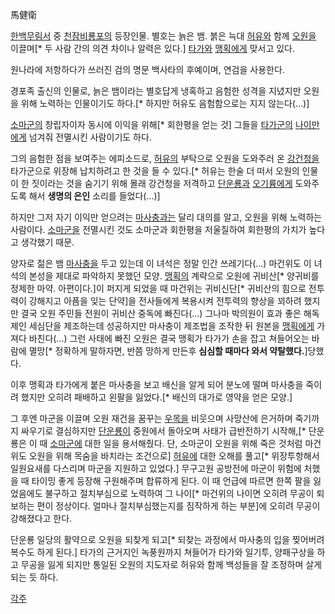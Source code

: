 馬健衛

[[한백무림서]] 중 [[천잠비룡포]]의 등장인물. 별호는 늙은 뱀. 붉은 늑대 [[허유]]와 함께 [[오원]]을 이끌며[* 두 사람 간의 의견 차이나 알력은 있다.] [[타가]]와 [[맹획]]에게 맞서고 있다.

원나라에 저항하다가 쓰러진 검의 명문 백사타의 후예이며, 연검을 사용한다.

경포족 출신의 인물로, 늙은 뱀이라는 별호답게 냉혹하고 음험한 성격을 지녔지만 오원을 위해 노력하는 인물이기도 하다.[* 하지만 허유도 음험함으로는 지지 않는다(...)]

[[소마군]]의 창립자이자 동시에 이익을 위해[* 회한평을 얻는 것] 그들을 [[타가]]군의 [[나이만]]에게 넘겨줘 전멸시킨 사람이기도 하다.

그의 음험한 점을 보여주는 에피소드로, [[허유]]의 부탁으로 오원을 도와주러 온 [[강건청]]을 타가군으로 위장해 납치하려고 한 것을 들 수 있다.[* 허유는 한술 더 떠서 오원의 인물이 한 짓이라는 것을 숨기기 위해 몰래 강건청을 저격하고 [[단운룡]]과 [[오기륭]]에게 도와주도록 해서 '''생명의 은인''' 소리를 들었다(...)]

하지만 그저 자기 이익만 얻으려는 [[마사충]]과는 달리 대의를 알고, 오원을 위해 노력하는 사람이다. [[소마군]]을 전멸시킨 것도 소마군과 회한평을 저울질하여 회한평의 가치가 높다고 생각했기 때문.

양자로 젊은 뱀 [[마사충]]을 두고 있는데 이 녀석은 정말 인간 쓰레기다(...) 마건위도 이 녀석의 본성을 제대로 파악하지 못했던 모양.
[[맹획]]의 계략으로 오원에 귀비산[* 양귀비를 정제한 마약. 아편이다.]이 퍼지게 되었을 때 마건위는 귀비신단[* 귀비산의 힘으로 전투력이 강해지고 아픔을 잊는 단약]을 전사들에게 복용시켜 전투력의 향상을 꾀하려 했지만 결국 오원 주민들 전원이 귀비산 중독에 빠진다(...) 그나마 박의원이 효과 좋은 해독제인 세심단을 제조하는데 성공하지만 마사충이 제조법을 조작한 뒤 원본을 [[맹획]]에게 가져다 바친다(...) 그런 사태에 빠진 오원은 결국 맹획가 타가가 손을 잡고 쳐들어오는 바람에 멸망[* 정확하게 말하자면, 반쯤 망하게 만든후 '''심심할 때마다 와서 약탈했다.''']당했다.

이후 맹획과 타가에게 붙은 마사충을 보고 배신을 알게 되어 분노에 떨며 마사충을 죽이려 했지만 오히려 패배하고 왼팔을 잃었다.[* 배신의 대가로 영약을 얻은 모양.]

그 후엔 마군을 이끌며 오원 재건을 꿈꾸는 [[우목]]을 비웃으며 사망산에 은거하며 죽기까지 싸우기로 결심하지만 [[단운룡]]이 중원에서 돌아오며 사태가 급반전하기 시작해,[* 단운룡은 이 때 [[소마군]]에 대한 일을 용서해줬다. 단, 소마군이 오원을 위해 죽은 것처럼 마건위도 오원을 위해 목숨을 바치라는 조건으로] [[허유]]에 대한 오해를 풀고[* 위장투항해서 일원요새를 다스리며 마군을 지원하고 있었다.] 무구고원 공방전에 마군이 위험에 처했을 때 타이밍 좋게 등장해 구원해주며 합류하게 된다. 이 때 언급에 따르면 한쪽 팔을 잃었음에도 불구하고 절치부심으로 노력하여 그 나이[* 마건위의 나이면 오히려 무공이 퇴보하는 편이 정상이다. 얼마나 절치부심했는지를 짐작하게 하는 부분]에 오히려 무공이 강해졌다고 한다.

단운룡 일당의 활약으로 오원을 되찾게 되고[* 되찾는 과정에서 마사충의 입을 찢어버려 복수도 하게 된다.] 타가의 근거지인 녹풍원까지 쳐들어가 타가와 일기투, 양패구상을 하고 무공을 잃게 되지만 통일된 오원의 지도자로 허유와 함께 백성들을 잘 조정하며 살게 되는 듯 하다.

[[각주]]
